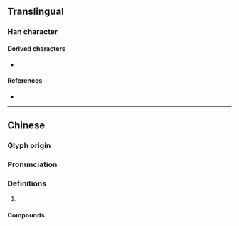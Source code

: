 {{character info}}
==Translingual==

===Han character===
{{Han char|rn=85|rad=水|as=05|sn=8|four=33134|canj=EID,EIJC,XEID|ids=⿰氵术}}

====Derived characters====
* {{l|mul|[[𦱈]]}}

====References====
* {{Han ref|kx=0613.010|dkj=17237|dj=1006.030|hdz=31582.010|uh=6CAD|ud=27821|bh=CCF5|bd=52469}}

----

==Chinese==
{{zh-forms}}

===Glyph origin===
{{Han etym}}
{{Han compound|水|朮|c1=s|c2=p|t1=river|ls=psc}}

===Pronunciation===
{{zh-pron
|m=shù
|c=seot6
|mn=su̍t
|mc=y
|oc=y
|cat=pn
}}

===Definitions===
{{zh-hanzi}}

# {{n-g|name of a river in [[Shandong]]}}

====Compounds====
{{zh-der|沭河}}